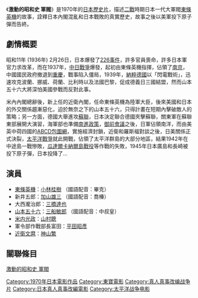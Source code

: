 {{Infobox Film
| name               = 激動的昭和史 軍閥
| original_name      = 激動の昭和史 軍閥
| image              = 激動的昭和史 軍閥.jpg
| caption            = 
| director           = [[堀川弘通|堀川弘通]]
| producer           = [[藤本真澄|藤本真澄]]<br>[[針生宏|針生宏]]
| writer             = [[笠原良三|笠原良三]]
| starring           = [[小林桂樹|小林桂樹]]<br>[[加山雄三|加山雄三]]<br>[[三橋達也|三橋達也]]<br>[[三船敏郎|三船敏郎]]<br>[[黑澤年男|黑澤年男]]<br>[[山村聰|山村聰]]<br>[[平田昭彥|平田昭彥]]
| music              = [[真鍋理一郎|真鍋理一郎]]
| narrator           = 
| cinematography     = 
| editing            = 
| production_company = [[東寶電影公司|東寶]]
| distributor        = [[東寶電影公司|東寶]]
| released           = 1970年8月11日
| runtime            = 134分鐘
| country            = {{JPN}}
| language           = 日語
| budget             = 
| gross              = 
| preceded_by        = [[日本最長的一日|日本最長的一日]]
| followed_by        = [[激動的昭和史_沖繩決戰|激動的昭和史 沖繩決戰]]
| website            = 
| amg_id             = 
| imdb_id            = 
| cn_name            = 
| hk_name            = 
| tw_name            = 
}}

《'''激動的昭和史 軍閥'''》是1970年的[[日本|日本]][[歷史片|歷史片]]，描述[[二戰|二戰]]時期日本一代大軍閥[[東條英機|東條英機]]的故事，詮釋日本內閣混亂和日本戰敗的真實歷史，故事之後以美軍投下原子彈而告終。

== 劇情概要 ==
昭和11年 (1936年) 2月26日，日本爆發了[[226事件|226事件]]，許多官員喪命，許多日本軍官力求改革，而在1937年，[[中国抗日战争|中日戰爭]]爆發，起初由東條英機指揮，佔領了[[南京|南京]]，中國國民政府撤退到[[重慶|重慶]]，戰事陷入僵局，1939年，[[納粹德國|納粹德國]]以「閃電戰術」，迅速攻克波蘭、挪威、荷蘭、比利時以及法國巴黎，促成德義日三國結盟，然而山本五十六大將深怕美國參戰而反對此事。

米內內閣總辭後，新上任的近衛內閣，任命東條英機為陸軍大臣，後來美國和日本的外交關係趨漸惡化，迫於無奈之下的山本五十六，只得計畫在短期內擊破敵人的策略；另一方面，德國大舉進攻[[蘇聯|蘇聯]]，日本決定聯合德國夾擊蘇聯，關東軍在蘇聯東部展開大演習，海軍部也準備[[南進政策|南進政策]]，[[御前會議|御前會議]]之後，日軍佔領南洋，而由美英中荷四國的[[ABCD包圍網|ABCD包圍網]]，實施經濟封鎖，近衛和羅斯福對談之後，日美關係正式決裂，[[太平洋戰爭|太平洋戰爭]]就此開戰，佔領了太平洋群島的大部分地區，結果1942年在中途島一戰慘敗，[[瓜達爾卡納爾島戰役|瓜達爾卡納爾島戰役]]等作戰的失敗，1945年日本廣島和長崎被投下原子彈，日本投降了…

== 演員 ==
*[[東條英機|東條英機]]：[[小林桂樹|小林桂樹]] （國語配音：畢克）
*新井五郎：[[加山雄三|加山雄三]]  （國語配音：喬榛）
*大西瀧治郎：[[三橋達也|三橋達也]]  
*[[山本五十六|山本五十六]]：[[三船敏郎|三船敏郎]]  （國語配音：中叔皇）
*[[米内光政|米内光政]]：[[山村聰|山村聰]]
*軍令部作戰部長富田：[[平田昭彥|平田昭彥]]
*[[近衛文麿|近衛文麿]]：[[神山繁|神山繁]]

== 關聯條目 ==
[https://web.archive.org/web/20150201041509/http://www.k5.dion.ne.jp/~god-sf/tohowar/gunbatsu.html#review 激動的昭和史 軍閥]{{ja}}
{{DEFAULTSORT:Gekidounosyouwashi gunbatu}}

[[Category:1970年日本電影作品|Category:1970年日本電影作品]]
[[Category:東寶電影|Category:東寶電影]]
[[Category:真人真事改编战争片|Category:真人真事改编战争片]]
[[Category:日本真人真事改編電影|Category:日本真人真事改編電影]]
[[Category:太平洋战争电影|Category:太平洋战争电影]]